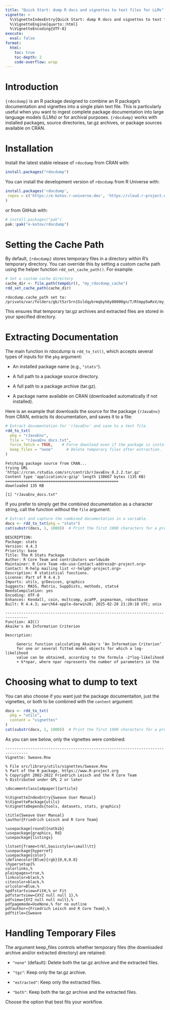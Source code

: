 ```yaml
---
title: "Quick Start: dump R docs and vignettes to text files for LLMs"
vignette: >
  %\VignetteIndexEntry{Quick Start: dump R docs and vignettes to text files for LLMs}
  %\VignetteEngine{quarto::html}
  %\VignetteEncoding{UTF-8}
execute:
  eval: false
format:
  html:
    toc: true
    toc-depth: 2
    code-overflow: wrap
---
```


# Introduction

`{rdocdump}` is an R package designed to combine an R package’s documentation and vignettes into a single plain text file. This is particularly useful when you want to ingest complete package documentation into large language models (LLMs) or for archival purposes. `{rdocdump}` works with installed packages, source directories, tar.gz archives, or package sources available on CRAN.

# Installation


Install the latest stable release of `rdocdump` from CRAN with:

```r
install.packages("rdocdump")
```

You can install the development version of `rdocdump` from R Universe with:

```r
install.packages('rdocdump',
 repos = c('https://e-kotov.r-universe.dev', 'https://cloud.r-project.org')
)
```

or from GitHub with:

```r
# install.packages("pak")
pak::pak("e-kotov/rdocdump")
```


# Setting the Cache Path

By default, `{rdocdump}` stores temporary files in a directory within R’s temporary directory. You can override this by setting a custom cache path using the helper function `rdd_set_cache_path()`. For example:

```r
# Set a custom cache directory
cache_dir <- file.path(tempdir(), "my_rdocdump_cache")
rdd_set_cache_path(cache_dir)
```

```
rdocdump.cache_path set to: /private/var/folders/gb/t5zr5rn15sldqybrmqbyh6y80000gn/T/Rtmpp5wRxV/my_rdocdump_cache
```

This ensures that temporary tar.gz archives and extracted files are stored in your specified directory.

# Extracting Documentation

The main function in rdocdump is `rdd_to_txt()`, which accepts several types of inputs for the `pkg` argument:

- An installed package name (e.g., `"stats"`).

- A full path to a package source directory.

- A full path to a package archive (tar.gz).

- A package name available on CRAN (downloaded automatically if not installed).

Here is an example that downloads the source for the package `{rJavaEnv}` from CRAN, extracts its documentation, and saves it to a file:

```r
# Extract documentation for 'rJavaEnv' and save to a text file.
rdd_to_txt(
  pkg = "rJavaEnv",
  file = "rJavaEnv_docs.txt",
  force_fetch = TRUE,    # Force download even if the package is installed.
  keep_files = "none"      # Delete temporary files after extraction.
)
```

```
Fetching package source from CRAN...
trying URL 'https://cran.rstudio.com/src/contrib/rJavaEnv_0.2.2.tar.gz'
Content type 'application/x-gzip' length 138667 bytes (135 KB)
==================================================
downloaded 135 KB

[1] "rJavaEnv_docs.txt"
```

If you prefer to simply get the combined documentation as a character string, call the function without the `file` argument:

```r
# Extract and capture the combined documentation in a variable.
docs <- rdd_to_txt(pkg = "stats")
cat(substr(docs, 1, 1000))  # Print the first 1000 characters for a preview.
```

```
DESCRIPTION:
Package: stats
Version: 4.4.3
Priority: base
Title: The R Stats Package
Author: R Core Team and contributors worldwide
Maintainer: R Core Team <do-use-Contact-address@r-project.org>
Contact: R-help mailing list <r-help@r-project.org>
Description: R statistical functions.
License: Part of R 4.4.3
Imports: utils, grDevices, graphics
Suggests: MASS, Matrix, SuppDists, methods, stats4
NeedsCompilation: yes
Encoding: UTF-8
Enhances: Kendall, coin, multcomp, pcaPP, pspearman, robustbase
Built: R 4.4.3; aarch64-apple-darwin20; 2025-02-28 21:20:18 UTC; unix

--------------------------------------------------------------------------------
Function: AIC()
Akaike's An Information Criterion

Description:

     Generic function calculating Akaike's ‘An Information Criterion’
     for one or several fitted model objects for which a log-likelihood
     value can be obtained, according to the formula -2*log-likelihood
     + k*npar, where npar represents the number of parameters in the
```

# Choosing what to dump to text

You can also choose if you want just the package documentaiton, just the vignettes, or both to be combined with the `content` argument:

```r
docs <- rdd_to_txt(
  pkg = "utils",
  content = "vignettes"
)
cat(substr(docs, 1, 1000))  # Print the first 1000 characters for a preview.
```

As you can see below, only the vignettes were combined:

```
--------------------------------------------------------------------------------
Vignette: Sweave.Rnw

% File src/library/utils/vignettes/Sweave.Rnw
% Part of the R package, https://www.R-project.org
% Copyright 2002-2022 Friedrich Leisch and the R Core Team
% Distributed under GPL 2 or later

\documentclass[a4paper]{article}

%\VignetteIndexEntry{Sweave User Manual}
%\VignettePackage{utils}
%\VignetteDepends{tools, datasets, stats, graphics}

\title{Sweave User Manual}
\author{Friedrich Leisch and R Core Team}

\usepackage[round]{natbib}
\usepackage{graphicx, Rd}
\usepackage{listings}

\lstset{frame=trbl,basicstyle=\small\tt}
\usepackage{hyperref}
\usepackage{color}
\definecolor{Blue}{rgb}{0,0,0.8}
\hypersetup{%
colorlinks,%
plainpages=true,%
linkcolor=black,%
citecolor=black,%
urlcolor=Blue,%
%pdfstartview=FitH,% or Fit
pdfstartview={XYZ null null 1},%
pdfview={XYZ null null null},%
pdfpagemode=UseNone,% for no outline
pdfauthor={Friedrich Leisch and R Core Team},%
pdftitle={Sweave 
```

# Handling Temporary Files

The argument keep_files controls whether temporary files (the downloaded archive and/or extracted directory) are retained:

- `"none"` (default): Delete both the tar.gz archive and the extracted files.

- `"tgz"`: Keep only the tar.gz archive.

- `"extracted"`: Keep only the extracted files.

- `"both"`: Keep both the tar.gz archive and the extracted files.

Choose the option that best fits your workflow.
